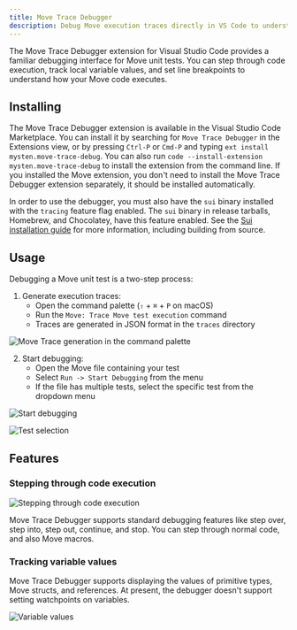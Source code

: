 ```yaml
---
title: Move Trace Debugger
description: Debug Move execution traces directly in VS Code to understand how your code executes.
---
```


The Move Trace Debugger extension for Visual Studio Code provides a familiar debugging interface for Move unit tests. You can step through code execution, track local variable values, and set line breakpoints to understand how your Move code executes.

## Installing

The Move Trace Debugger extension is available in the Visual Studio Code Marketplace. You can install it by searching for `Move Trace Debugger` in the Extensions view, or by pressing `Ctrl-P` or `Cmd-P` and typing `ext install mysten.move-trace-debug`.
You can also run `code --install-extension mysten.move-trace-debug` to install the extension from the command line.
If you installed the Move extension, you don't need to install the Move Trace Debugger extension separately, it should be installed automatically.

In order to use the debugger, you must also have the `sui` binary installed with the `tracing` feature flag enabled. The `sui` binary in release tarballs, Homebrew, and Chocolatey, have this feature enabled.
See the [Sui installation guide](../../guides/developer/getting-started/sui-install.mdx) for more information, including building from source.

## Usage

Debugging a Move unit test is a two-step process:

1. Generate execution traces:
   - Open the command palette (`⇧` + `⌘` + `P` on macOS)
   - Run the `Move: Trace Move test execution` command
   - Traces are generated in JSON format in the `traces` directory

![Move Trace generation in the command palette](./images/trace_palette.png)

2. Start debugging:
   - Open the Move file containing your test
   - Select `Run -> Start Debugging` from the menu
   - If the file has multiple tests, select the specific test from the dropdown menu


![Start debugging](./images/start_debugging.png)

![Test selection](./images/test_selection.png)

## Features

### Stepping through code execution

![Stepping through code execution](./images/debugger_running.png)

Move Trace Debugger supports standard debugging features like step over, step into, step out, continue, and stop. You can step through normal code, and also Move macros. 

### Tracking variable values  

Move Trace Debugger supports displaying the values of primitive types, Move structs, and references.
At present, the debugger doesn't support setting watchpoints on variables.

![Variable values](./images/variables.png)